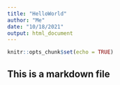 ```yaml
---
title: "HelloWorld"
author: "Me"
date: "10/18/2021"
output: html_document
---
```


```r
knitr::opts_chunk$set(echo = TRUE)
```
## This is a markdown file